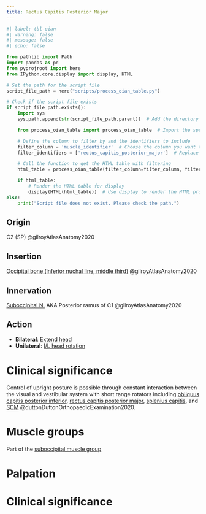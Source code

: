 ```yaml
---
title: Rectus Capitis Posterior Major
---
```






```python
#| label: tbl-oian
#| warning: false
#| message: false
#| echo: false

from pathlib import Path
import pandas as pd
from pyprojroot import here
from IPython.core.display import display, HTML

# Set the path for the script file
script_file_path = here("scripts/process_oian_table.py")

# Check if the script file exists
if script_file_path.exists():
    import sys
    sys.path.append(str(script_file_path.parent))  # Add the directory of the script to the system path

    from process_oian_table import process_oian_table  # Import the specific function

    # Define the column to filter by and the identifiers to include
    filter_column = 'muscle_identifier'  # Choose the column you want to filter by
    filter_identifiers = ['rectus_capitis_posterior_major']  # Replace with actual identifiers you want to include

    # Call the function to get the HTML table with filtering
    html_table = process_oian_table(filter_column=filter_column, filter_identifiers=filter_identifiers)

    if html_table:
        # Render the HTML table for display
        display(HTML(html_table))  # Use display to render the HTML properly
else:
    print("Script file does not exist. Please check the path.")

```

## Origin {#origin}
C2 (SP) @gilroyAtlasAnatomy2020

## Insertion {#insertion}
[Occipital bone (inferior nuchal line, middle third)]({{< var ref-occipital-bone.path >}}) @gilroyAtlasAnatomy2020

## Innervation {#innervation}
[Suboccipital N.]({{< var ref-suboccipital-nerve.path >}}) AKA Posterior ramus of C1 @gilroyAtlasAnatomy2020

## Action {#action}

- **Bilateral**: [Extend head]({{< var ref-neck-msk.path >}})
- **Unilateral**: [I/L head rotation]({{< var ref-neck-msk.path >}})

# Clinical significance

Control of upright posture is possible through constant interaction between the visual and vestibular system with short range rotators including [obliquus capitis posterior inferior]({{< var ref-obliquus-capitis-posterior-inferior.path >}}), [rectus capitis posterior major]({{< var ref-rectus-capitis-posterior-major.path >}}), [splenius capitis]({{< var ref-splenius-capitis.path >}}), and [SCM]({{< var ref-sternocleidomastoid.path >}}) @duttonDuttonOrthopaedicExamination2020.

# Muscle groups
Part of the [suboccipital muscle group]({{< var ref-suboccipital_muscle_group.path >}})

# Palpation


# Clinical significance
